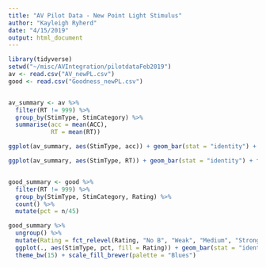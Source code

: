 ```yaml
---
title: "AV Pilot Data - New Point Light Stimulus"
author: "Kayleigh Ryherd"
date: "4/15/2019"
output: html_document
---
```


```r
library(tidyverse)
setwd("~/misc/AVIntegration/pilotdataFeb2019")
av <- read.csv("AV_newPL.csv")
good <- read.csv("Goodness_newPL.csv")


av_summary <- av %>% 
  filter(RT != 999) %>%
  group_by(StimType, StimCategory) %>%
  summarise(acc = mean(ACC),
            RT = mean(RT))

ggplot(av_summary, aes(StimType, acc)) + geom_bar(stat = "identity") + facet_grid(.~StimCategory) + theme_bw(15)

ggplot(av_summary, aes(StimType, RT)) + geom_bar(stat = "identity") + facet_grid(.~StimCategory) + theme_bw(15)


good_summary <- good %>%
  filter(RT != 999) %>%
  group_by(StimType, StimCategory, Rating) %>%
  count() %>%
  mutate(pct = n/45)

good_summary %>%
  ungroup() %>%
  mutate(Rating = fct_relevel(Rating, "No B", "Weak", "Medium", "Strong")) %>%
  ggplot(., aes(StimType, pct, fill = Rating)) + geom_bar(stat = "identity") + facet_grid(.~StimCategory) +
  theme_bw(15) + scale_fill_brewer(palette = "Blues")
```



